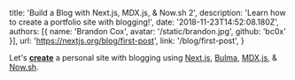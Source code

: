   title: 'Build a Blog with Next.js, MDX.js, & Now.sh 2',
  description: 'Learn how to create a portfolio site with blogging!',
  date: '2018-11-23T14:52:08.180Z',
  authors: [{
    name: 'Brandon Cox',
    avatar: '/static/brandon.jpg',
    github: 'bc0x'
  }],
  url: 'https://nextjs.org/blog/first-post',
  link: '/blog/first-post',
}

Let's [**create**](/blog/first-post) a personal site with blogging using [Next.js](https://nextjs.org/), [Bulma](https://bulma.io/), [MDX.js](https://mdxjs.com/), & [Now.sh](https://zeit.co/now).